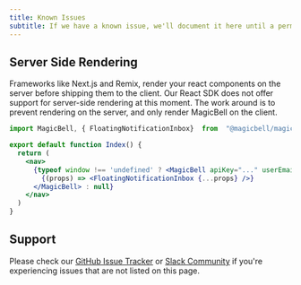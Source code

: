 ```yaml
---
title: Known Issues
subtitle: If we have a known issue, we'll document it here until a permanent fix is available.
---
```


## Server Side Rendering

Frameworks like Next.js and Remix, render your react components on the server before shipping them to the client. Our
React SDK does not offer support for server-side rendering at this moment. The work around is to prevent rendering on
the server, and only render MagicBell on the client.

```jsx
import MagicBell, { FloatingNotificationInbox}  from  "@magicbell/magicbell-react";

export default function Index() {
  return (
    <nav>
      {typeof window !== 'undefined' ? <MagicBell apiKey="..." userEmail="...">
        {(props) => <FloatingNotificationInbox {...props} />}
      </MagicBell> : null}
    </nav>
  )
}
```

## Support

Please check our [GitHub Issue Tracker](https://github.com/magicbell-io/magicbell-react/issues) or
[Slack Community](https://join.slack.com/t/magicbell-community/shared_invite/zt-trh6yi84-~jtPqNikvC1m3My_p0WUqw) if you're experiencing
issues that are not listed on this page.